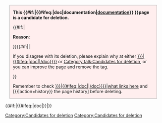 <div name="Deletion notice" class="boilerplate metadata" id="delete" style="background-color:#fee;margin:1em;padding:0 10px;border:1px solid #aaa">
<p>'''This {{#if:{{{doc|}}}|{{#ifeq:{{SUBPAGENAME}}|doc|documentation|[[{{FULLPAGENAME}}/doc|documentation]]}}&#32;}}page is a candidate for deletion.'''</p>{{#if:{{{reason|}}}|<p>'''Reason''': {{{reason}}}</p>}}{{#if:{{{no_talk|}}}||<p>If you disagree with its deletion, please explain why at either [[{{TALKPAGENAME}}{{#if:{{{doc|}}}|{{#ifeq:{{SUBPAGENAME}}|doc||/doc}}}}]] or [[Category talk:Candidates for deletion]], or you can improve the page and remove the <code>{{t|delete}}</code> tag.</p>}}<p>Remember to check [[Special:Whatlinkshere/{{FULLPAGENAME}}{{#if:{{{doc|}}}|{{#ifeq:{{SUBPAGENAME}}|doc||/doc}}}}|what links here]] and [{{fullurl:{{FULLPAGENAME}}{{#if:{{{doc|}}}|{{#ifeq:{{SUBPAGENAME}}|doc||/doc}}}}|action=history}} the page history] before deleting.</p>
</div><includeonly>{{#if:{{{doc|}}}|{{#ifeq:{{SUBPAGENAME}}|doc|[[Category:Candidates for deletion]]}}|[[Category:Candidates for deletion]]}}</includeonly><noinclude>
{{documentation}}</noinclude>